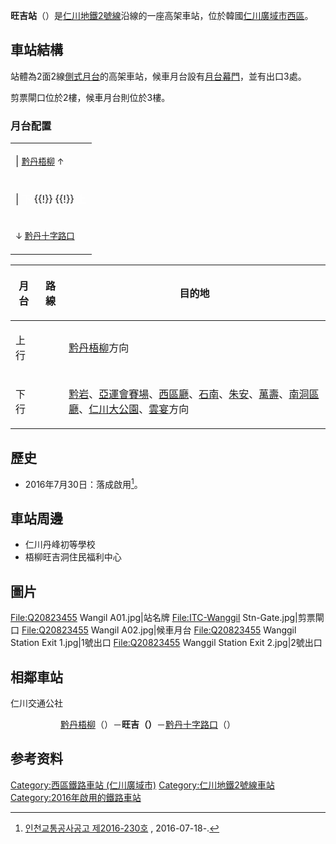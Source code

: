 {{NoteTA |G1=Transport |G2=Railway}}
{{Infobox station
|livery     = {{韓國鐵道路線色|IM|2}}
|name       = 旺吉站
|eng_name   = Wanggil
|other_name = 
|image      = Q20823455 Wanggil Station Panorama.jpg
|caption    = 
|hangul     = 왕길역
|hanja      = 旺吉驛
|rr         = Wanggil-yeok
|mr         = Wangkil-yŏk
|code       = {{車站編號|#ED8B00|white|I202}}
|operator   = [[仁川交通公社|仁川交通公社]]
|lines      = {{韓國都市鐵道|I2}}
|address    = {{KOR}}[[仁川廣域市|仁川廣域市]][[西區_(仁川廣域市)|西區]]{{link-ko|黔丹路 (仁川)|검단로 (인천)|黔丹路}}323
|structure  = 高架車站
|platform   = [[側式月台|側式月台]]
|opened     = 2016年7月30日
|closed     = 
|passengers = 平均每日3,417人次
|pass_year  = 2021年
|adjacent   = {{Adjacent stations|system1=Seoul Metropolitan Subway
|line1=仁川2|left1=黔丹梧柳|right1=黔丹十字路口|note-left1={{車站編號|#ED8B00|white|I201}} 1.3km|note-mid1={{車站編號|#ED8B00|white|I202}}|note-right1=1.4km {{車站編號|#ED8B00|white|I203}}
}}
}}

'''旺吉站'''（{{kor|諺=왕길역|漢=旺吉驛|羅=Wanggil yeok|f=y}}）是[[仁川地鐵2號線|仁川地鐵2號線]]沿線的一座高架車站，位於韓國[[仁川廣域市|仁川廣域市]][[西區_(仁川廣域市)|西區]]{{link-ko|旺吉洞|왕길동}}。

== 車站結構 ==
站體為2面2線[[側式月台|側式月台]]的高架車站，候車月台設有[[月台幕門|月台幕門]]，並有出口3處。

剪票閘口位於2樓，候車月台則位於3樓。

=== 月台配置 ===
{|  style="text-align:center;"
|-
| | <small>[[黔丹梧柳站|黔丹梧柳]] ↑</small>
|-
| | <span style="color: #ffffff; background-color: {{韓國鐵道路線色|IM|2}};">下</span> {{!}} {{!}} <span style="color: #ffffff; background-color: {{韓國鐵道路線色|IM|2}};">上</span>
|-
| <small>↓ [[黔丹十字路口站|黔丹十字路口]]</small>
|}
{| class=wikitable
|-
!月台!!路線!!目的地
|-
!上行
| rowspan="2"|{{韓國都市鐵道|IC2}}
| [[黔丹梧柳站|黔丹梧柳]]方向
|-
!下行
| [[黔岩站|黔岩]]、[[亞運會賽場站|亞運會賽場]]、[[西區廳站|西區廳]]、[[石南站|石南]]、[[朱安站|朱安]]、[[萬壽站_(仁川地鐵)|萬壽]]、[[南洞區廳站|南洞區廳]]、[[仁川大公園站|仁川大公園]]、[[雲宴站|雲宴]]方向
|}

== 歷史 ==
*2016年7月30日：落成啟用<ref>[http://www.incheon.go.kr/board/128/1939560 인천교통공사공고 제2016-230호] {{Wayback|url=http://www.incheon.go.kr/board/128/1939560 |date=20160818055929 }}, 2016-07-18-.</ref>。

== 車站周邊 ==
*仁川丹峰初等學校
*梧柳旺吉洞住民福利中心

== 圖片 ==
<gallery>
File:Q20823455 Wangil A01.jpg|站名牌
File:ITC-Wanggil Stn-Gate.jpg|剪票閘口
File:Q20823455 Wangil A02.jpg|候車月台
File:Q20823455 Wanggil Station Exit 1.jpg|1號出口
File:Q20823455 Wanggil Station Exit 2.jpg|2號出口
</gallery>

== 相鄰車站 ==
;仁川交通公社
:{{韓國都市鐵道|I2}}
::[[黔丹梧柳站|黔丹梧柳]]（{{車站編號|#ED8B00|white|I201}}）－'''旺吉（{{車站編號|#ED8B00|white|I202}}）'''－[[黔丹十字路口站|黔丹十字路口]]（{{車站編號|#ED8B00|white|I203}}）

== 参考资料 ==
{{reflist}}

{{仁川地鐵2號線}}
{{DEFAULTSORT:Wanggil}}
[[Category:西區鐵路車站_(仁川廣域市)|Category:西區鐵路車站 (仁川廣域市)]]
[[Category:仁川地鐵2號線車站|Category:仁川地鐵2號線車站]]
[[Category:2016年啟用的鐵路車站|Category:2016年啟用的鐵路車站]]